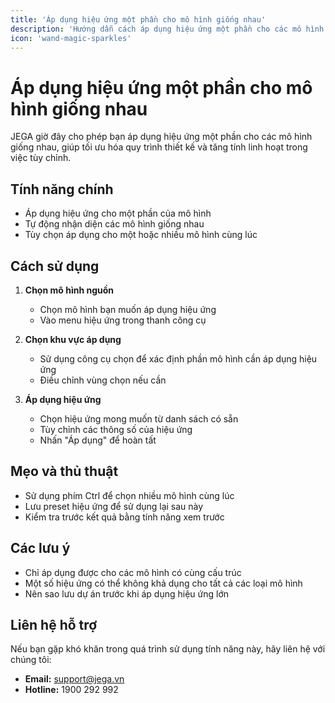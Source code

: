 ```yaml
---
title: 'Áp dụng hiệu ứng một phần cho mô hình giống nhau'
description: 'Hướng dẫn cách áp dụng hiệu ứng một phần cho các mô hình giống nhau trong JEGA'
icon: 'wand-magic-sparkles'
---
```


# Áp dụng hiệu ứng một phần cho mô hình giống nhau

JEGA giờ đây cho phép bạn áp dụng hiệu ứng một phần cho các mô hình giống nhau, giúp tối ưu hóa quy trình thiết kế và tăng tính linh hoạt trong việc tùy chỉnh.

## Tính năng chính

- Áp dụng hiệu ứng cho một phần của mô hình
- Tự động nhận diện các mô hình giống nhau
- Tùy chọn áp dụng cho một hoặc nhiều mô hình cùng lúc

## Cách sử dụng

1. **Chọn mô hình nguồn**
   - Chọn mô hình bạn muốn áp dụng hiệu ứng
   - Vào menu hiệu ứng trong thanh công cụ

2. **Chọn khu vực áp dụng**
   - Sử dụng công cụ chọn để xác định phần mô hình cần áp dụng hiệu ứng
   - Điều chỉnh vùng chọn nếu cần

3. **Áp dụng hiệu ứng**
   - Chọn hiệu ứng mong muốn từ danh sách có sẵn
   - Tùy chỉnh các thông số của hiệu ứng
   - Nhấn "Áp dụng" để hoàn tất

## Mẹo và thủ thuật

- Sử dụng phím Ctrl để chọn nhiều mô hình cùng lúc
- Lưu preset hiệu ứng để sử dụng lại sau này
- Kiểm tra trước kết quả bằng tính năng xem trước

## Các lưu ý

- Chỉ áp dụng được cho các mô hình có cùng cấu trúc
- Một số hiệu ứng có thể không khả dụng cho tất cả các loại mô hình
- Nên sao lưu dự án trước khi áp dụng hiệu ứng lớn

## Liên hệ hỗ trợ

Nếu bạn gặp khó khăn trong quá trình sử dụng tính năng này, hãy liên hệ với chúng tôi:

- **Email:** support@jega.vn
- **Hotline:** 1900 292 992
